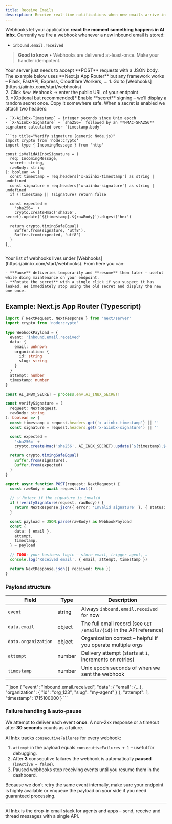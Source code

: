 ```yaml
---
title: Receive Emails
description: Receive real-time notifications when new emails arrive in AI Inbx.
---
```


Webhooks let your application **react the moment something happens in AI Inbx**. Currently we fire a webhook whenever a new inbound email is stored:

- `inbound.email.received`

> **Good to know**
> • Webhooks are delivered at-least-once. Make your handler idempotent.

<Steps>
  <Step title="Create an HTTPS endpoint">
    Your server just needs to accept **POST** requests with a JSON body. The example below uses **Next.js App Router** but any framework works – Flask, FastAPI, Express, Cloudflare Workers, …
  </Step>
  <Step title="Configure the webhook in your dashboard">
    1. Go to [Webhooks](https://aiinbx.com/start/webhooks) <br/>
    2. Click <kbd>New Webhook</kbd> → enter the public URL of your endpoint <br/>
    3. *(Optional but recommended)* Enable **secret** signing – we’ll display a random secret once. Copy it somewhere safe.
  </Step>
  <Step title="Verify every request (recommended)">
    When a secret is enabled we attach two headers:

    - `X-AiInbx-Timestamp` – integer seconds since Unix epoch
    - `X-AiInbx-Signature` – `sha256=` followed by an **HMAC-SHA256** signature calculated over `timestamp.body`

    ```ts title="Verify signature (generic Node.js)"
    import crypto from 'node:crypto'
    import type { IncomingMessage } from 'http'

    const isValidAiInbxSignature = (
      req: IncomingMessage,
      secret: string,
      rawBody: string
    ): boolean => {
      const timestamp = req.headers['x-aiinbx-timestamp'] as string | undefined
      const signature = req.headers['x-aiinbx-signature'] as string | undefined
      if (!timestamp || !signature) return false

      const expected =
        'sha256=' +
        crypto.createHmac('sha256', secret).update(`${timestamp}.${rawBody}`).digest('hex')

      return crypto.timingSafeEqual(
        Buffer.from(signature, 'utf8'),
        Buffer.from(expected, 'utf8')
      )
    }
    ```
  </Step>
  <Step title="Manage existing webhooks">
    Your list of webhooks lives under [Webhooks](https://aiinbx.com/start/webhooks). From here you can:

    - **Pause** deliveries temporarily and **resume** them later – useful while doing maintenance on your endpoint.
    - **Rotate the secret** with a single click if you suspect it has leaked. We immediately stop using the old secret and display the new one once.
  </Step>
</Steps>

## Example: Next.js App Router (Typescript)

```ts title="app/api/ai-inbx-webhook/route.ts"
import { NextRequest, NextResponse } from 'next/server'
import crypto from 'node:crypto'

type WebhookPayload = {
  event: 'inbound.email.received'
  data: {
    email: unknown
    organization: {
      id: string
      slug: string
    }
  }
  attempt: number
  timestamp: number
}

const AI_INBX_SECRET = process.env.AI_INBX_SECRET!

const verifySignature = (
  request: NextRequest,
  rawBody: string
): boolean => {
  const timestamp = request.headers.get('x-aiinbx-timestamp') || ''
  const signature = request.headers.get('x-aiinbx-signature') || ''

  const expected =
    'sha256=' +
    crypto.createHmac('sha256', AI_INBX_SECRET).update(`${timestamp}.${rawBody}`).digest('hex')

  return crypto.timingSafeEqual(
    Buffer.from(signature),
    Buffer.from(expected)
  )
}

export async function POST(request: NextRequest) {
  const rawBody = await request.text()

  // ✅ Reject if the signature is invalid
  if (!verifySignature(request, rawBody)) {
    return NextResponse.json({ error: 'Invalid signature' }, { status: 401 })
  }

  const payload = JSON.parse(rawBody) as WebhookPayload
  const {
    data: { email },
    attempt,
    timestamp,
  } = payload

  // TODO: your business logic – store email, trigger agent, …
  console.log('Received email', { email, attempt, timestamp })

  return NextResponse.json({ received: true })
}
```

### Payload structure

| Field | Type | Description |
|-------|------|-------------|
| `event` | string | Always `inbound.email.received` for now |
| `data.email` | object | The full email record (see `GET /emails/{id}` in the API reference) |
| `data.organization` | object | Organization context – helpful if you operate multiple orgs |
| `attempt` | number | Delivery attempt (starts at `1`, increments on retries) |
| `timestamp` | number | Unix epoch seconds of when we sent the webhook |

<ResponseExample name="Sample payload">
```json
{
  "event": "inbound.email.received",
  "data": {
    "email": {...},
    "organization": {
      "id": "org_123",
      "slug": "my-agent"
    }
  },
  "attempt": 1,
  "timestamp": 1715100000
}
```
</ResponseExample>

### Failure handling & auto-pause

We attempt to deliver each event **once**. A non-2xx response or a timeout after **30 seconds** counts as a failure.

AI Inbx tracks `consecutiveFailures` for every webhook:

1. `attempt` in the payload equals `consecutiveFailures + 1` – useful for debugging.
2. After **3** consecutive failures the webhook is automatically **paused** (`isActive = false`).
3. Paused webhooks stop receiving events until you resume them in the dashboard.

Because we don’t retry the same event internally, make sure your endpoint is highly available or enqueue the payload on your side if you need guaranteed processing.

---

<Card title="Building an AI agent?" href="https://aiinbx.com" icon="bolt">
AI Inbx is the drop-in email stack for agents and apps – send, receive and thread messages with a single API.
</Card> 